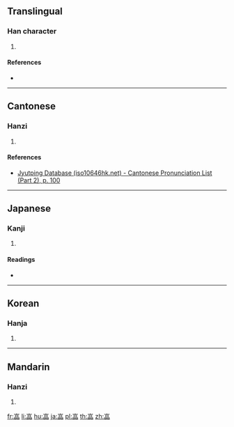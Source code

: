 {{character info/new}}
==Translingual==

===Han character===
{{Han char|rn=46|rad=山|as=09|sn=12|four=|canj=URRR|ids=⿱山品}}

# {{defn|Han|sort=山09}}

====References====
* {{Han ref|kx=0316.300|dkj=08295|dj=0617.090|hdz=10787.030|uh=5D53|ud=23891}}

----

==Cantonese==

===Hanzi===
{{yue-hanzi|jyut=[[ngaam4]], [[aam4]]|y=ngaam4, aam4}}

# {{defn|lang=yue|sort=山09}}

====References====
* [http://www.iso10646hk.net/jp/document/download.jsp Jyutping Database (iso10646hk.net) - Cantonese Pronunciation List (Part 2), p. 100]

----

==Japanese==

===Kanji===
{{ja-kanji|grade=|rs=山09}}

# {{defn|lang=ja|sort=山09}}

====Readings====
* {{ja-readings|on=[[がん]] (gan)|kun=}}

----

==Korean==

===Hanja===
{{ko-hanja|hangeul=암|rv=am|mr=am}}

# {{defn|lang=ko|sort=山09}}

----

==Mandarin==

===Hanzi===
{{cmn-hanzi|pin=[[yán]] ([[yan2]])|wg=yen<sup>2</sup>}}

# {{defn|lang=cmn|sort=山09}}

[[fr:嵓]]
[[li:嵓]]
[[hu:嵓]]
[[ja:嵓]]
[[pl:嵓]]
[[th:嵓]]
[[zh:嵓]]